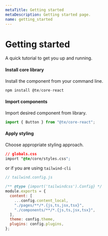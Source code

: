 ```yaml
---
metaTitle: Getting started
metaDescription: Getting started page.
name: getting_started
---
```


# Getting started

<Description>A quick tutorial to get you up and running.</Description>

#### Install core library

Install the component from your command line.

```js
npm install @te/core-react
```

#### Import components

Import desired component from library.

```js
import { Button } from "@te/core-react";
```

#### Apply styling

Choose appropriate styling approach.

```css
// globals.css
import "@te/core/styles.css";
```

or if you are using `tailwind-cli`

```js
// tailwind.config.js

/** @type {import('tailwindcss').Config} */
module.exports = {
  content: [
    ...config.content_local,
    "./pages/**/*.{js,ts,jsx,tsx}",
    "./components/**/*.{js,ts,jsx,tsx}",
  ],
  theme: config.theme,
  plugins: config.plugins,
};
```
